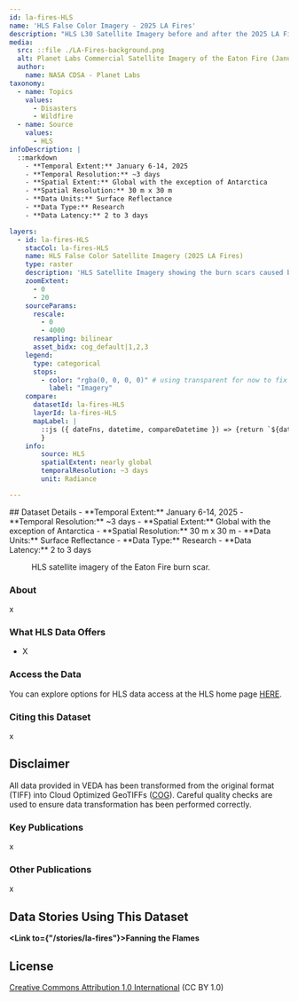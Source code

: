 ```yaml
---
id: la-fires-HLS
name: 'HLS False Color Imagery - 2025 LA Fires'
description: "HLS L30 Satellite Imagery before and after the 2025 LA Fires."
media:
  src: ::file ./LA-Fires-background.png
  alt: Planet Labs Commercial Satellite Imagery of the Eaton Fire (January 9, 2025).
  author:
    name: NASA CDSA - Planet Labs
taxonomy:
  - name: Topics
    values:
      - Disasters
      - Wildfire
  - name: Source
    values:
      - HLS
infoDescription: |
  ::markdown
    - **Temporal Extent:** January 6-14, 2025
    - **Temporal Resolution:** ~3 days
    - **Spatial Extent:** Global with the exception of Antarctica
    - **Spatial Resolution:** 30 m x 30 m 
    - **Data Units:** Surface Reflectance 
    - **Data Type:** Research
    - **Data Latency:** 2 to 3 days

layers:
  - id: la-fires-HLS
    stacCol: la-fires-HLS
    name: HLS False Color Satellite Imagery (2025 LA Fires)
    type: raster
    description: 'HLS Satellite Imagery showing the burn scars caused by the 2025 LA Fires.'
    zoomExtent:
      - 0
      - 20
    sourceParams:
      rescale:
        - 0
        - 4000
      resampling: bilinear
      asset_bidx: cog_default|1,2,3
    legend:
      type: categorical
      stops:
        - color: "rgba(0, 0, 0, 0)" # using transparent for now to fix the issues with scrollytelling
          label: "Imagery"
    compare:
      datasetId: la-fires-HLS
      layerId: la-fires-HLS
      mapLabel: |
        ::js ({ dateFns, datetime, compareDatetime }) => {return `${dateFns.format(datetime, 'dd LLL yyyy')}`;        
        }
    info:
        source: HLS
        spatialExtent: nearly global
        temporalResolution: ~3 days
        unit: Radiance

---
```


<Block>
  <Prose>
  ## Dataset Details
    - **Temporal Extent:** January 6-14, 2025
    - **Temporal Resolution:** ~3 days
    - **Spatial Extent:** Global with the exception of Antarctica
    - **Spatial Resolution:** 30 m x 30 m 
    - **Data Units:** Surface Reflectance 
    - **Data Type:** Research
    - **Data Latency:** 2 to 3 days
  </Prose>
<Figure>
  <Map
    datasetId='la-fires-HLS'
    layerId='la-fires-HLS'
    dateTime='2025-01-06'
    zoom={12}
    center={[-118.15241, 34.1986]}
    compareDateTime='2025-01-14'
  />
  <Caption
    attrAuthor='NASA'
    attrUrl='https://nasa.gov/'
  >
    HLS satellite imagery of the Eaton Fire burn scar.
  </Caption>
</Figure>
</Block>

<Block>
  <Prose>

  ### About

  x

  </Prose>
</Block>

<Block>
  
  <Prose>

  ### What HLS Data Offers

  * X

  </Prose>
</Block>

<Block>
  <Prose>
  
  ### Access the Data

  You can explore options for HLS data access at the HLS home page [HERE](https://hls.gsfc.nasa.gov/).
  </Prose>
</Block>

<Block>
  <Prose>
    
  ### Citing this Dataset

  x
  </Prose>
</Block>

<Block>
  <Prose>
  
  ## Disclaimer

  All data provided in VEDA has been transformed from the original format (TIFF) into Cloud Optimized GeoTIFFs ([COG](https://www.cogeo.org)). Careful quality checks are used to ensure data transformation has been performed correctly.  
  
  </Prose>
</Block>

<Block>
  <Prose>

  ### Key Publications
  
  x
  </Prose>
</Block>

<Block>
  <Prose>

  ### Other Publications
  
  x
  </Prose>
</Block>

<Block>
  <Prose>
  
  ## Data Stories Using This Dataset
  
  **<Link to={"/stories/la-fires"}>Fanning the Flames</Link>**

  </Prose>
</Block>

<Block>
  <Prose>
  
  ## License
  
  [Creative Commons Attribution 1.0 International](https://creativecommons.org/publicdomain/zero/1.0/legalcode) (CC BY 1.0)

  </Prose>
</Block>

